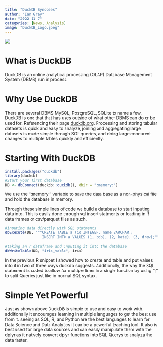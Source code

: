 ```yaml
---
title: "DuckDB Synopses"
author: "Ian Gray"
date: "2022-11-7"
categories: [News, Analysis]
image: "DuckDB_Logo.jpeg"
---
```


![](DuckDB_Logo.jpeg)

# What is DuckDB 

DuckDB is an online analytical processing (OLAP) Database Management System (DBMS) run in process.

# Why Use DuckDB

There are several DBMS MySQL, PostgreSQL, SQLite to name a few. DuckDB is one that that has uses outside of what other DBMS can do or be used for. Referencing their page [duckdb.org](https:duckdb.org). Processing and storing tabular datasets is quick and easy to analyze, joining and aggregating large datasets is made simple through SQL queries, and doing large concurent changes to multiple tables quickly and efficiently.

# Starting With DuckDB

```.r
install.packages("duckdb")
library(duckdb)
#Start your first database
DB <- dbConnect(duckdb::duckdb(), dbir = ":memory:") 

```
We use the ":memory:" variable to save the data base as a non-physical file and hold the database in memory.

Through these simple lines of code we build a database to start inputing data into. This is easily done through sql insert statments or loading in R data frames or csv/parquet files as such.

```.r
#inputing data directly with SQL statments
dbExecute(DB, """CREATE TABLE a (id INTEGER, name VARCHAR);
                 INSERT INTO a VALUES (1, bob), (2, kate), (3, drew);""") 
                 
#taking an r dataframe and inputing it into the database
dbWriteTable(DB, "iris_table", iris) 
```

In the previous R snippet I showed how to create and table and put values into it in two of three ways duckdb suggests. Additionally, the way the SQL statement is coded to allow for multiple lines in a single function by using ";" to split Queries just like in normal SQL syntax.

# Simple Yet Powerful
Just as shown above DuckDB is simple to use and easy to work with. additionally it encourages learning in multiple languages to get the best use from it. seeing as SQL, R, and Python are the best languages to learn for Data Science and Data Analytics it can be a powerful teaching tool. It also is best used for large data sources and can easily manipulate them with the dplyr as it natively convert dplyr functions into SQL Querys to analyza the data faster.

